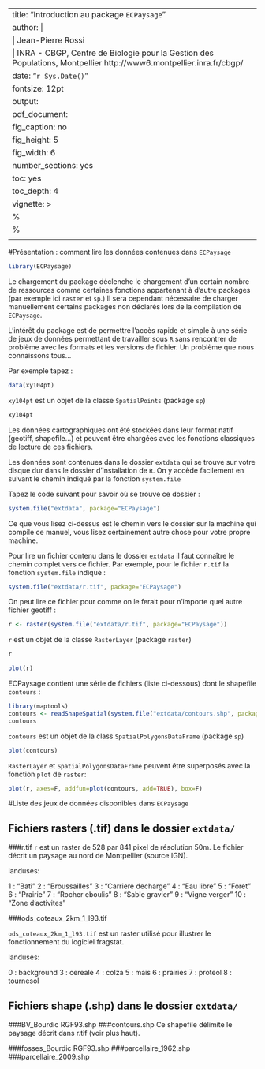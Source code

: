 
---
title: "Introduction au package `ECPaysage`"
author: | 
  | Jean-Pierre Rossi
  | INRA - CBGP, Centre de Biologie pour la Gestion des Populations, Montpellier http://www6.montpellier.inra.fr/cbgp/
date: "`r Sys.Date()`"
fontsize: 12pt
output:
   pdf_document:
     fig_caption: no
     fig_height: 5
     fig_width: 6
     number_sections: yes
     toc: yes
     toc_depth: 4
vignette: >
  %\VignetteIndexEntry{introduction_ecpaysage}
  %\VignetteEngine{knitr::rmarkdown}
  \usepackage[utf8]{inputenc}
---

#Présentation : comment lire les données contenues dans `ECPaysage`





```r
library(ECPaysage)
```

Le chargement du package déclenche le chargement d'un certain nombre de ressources comme certaines fonctions appartenant à d'autre packages (par exemple ici `raster` et `sp`.) Il sera cependant nécessaire de charger manuellement certains packages non déclarés lors de la compilation de `ECPaysage`.

L'intérêt du package est de permettre l'accès rapide et simple à une série de jeux de données permettant de travailler sous `R` sans rencontrer de problème avec les formats et les versions de fichier. Un problème que nous connaissons tous...

Par exemple tapez :

```r
data(xy104pt)
```

`xy104pt` est un objet de la classe `SpatialPoints` (package `sp`) 

```r
xy104pt
```

Les données cartographiques ont été stockées dans leur format natif (geotiff, shapefile...) et peuvent être chargées avec les fonctions classiques de lecture de ces fichiers.

Les données sont contenues dans le dossier `extdata` qui se trouve sur votre disque dur dans le dossier d'installation de `R`. On y accède facilement en suivant le chemin indiqué par la fonction `system.file`

Tapez le code suivant pour savoir où se trouve ce dossier :

```r
system.file("extdata", package="ECPaysage")
```

Ce que vous lisez ci-dessus est le chemin vers le dossier sur la machine qui compile ce manuel, vous lisez certainement autre chose pour votre propre machine.

Pour lire un fichier contenu dans le dossier `extdata` il faut connaître le chemin complet vers ce fichier. Par exemple, pour le fichier `r.tif` la fonction `system.file` indique :

```r
system.file("extdata/r.tif", package="ECPaysage")
```

On peut lire ce fichier pour comme on le ferait pour n'importe quel autre fichier geotiff :

```r
r <- raster(system.file("extdata/r.tif", package="ECPaysage")) 
```

`r` est un objet de la classe `RasterLayer` (package `raster`)

```r
r
```

```r
plot(r)
```

ECPaysage contient une série de fichiers (liste ci-dessous) dont le shapefile `contours` :

```r
library(maptools)
contours <- readShapeSpatial(system.file("extdata/contours.shp", package="ECPaysage"))
contours
```

`contours` est un objet de la class `SpatialPolygonsDataFrame` (package `sp`)
  
```r
plot(contours)
```

`RasterLayer` et `SpatialPolygonsDataFrame` peuvent être superposés avec la fonction `plot`
 de `raster`:
 
```r
plot(r, axes=F, addfun=plot(contours, add=TRUE), box=F) 
```

#Liste des jeux de données disponibles dans `ECPaysage`

## Fichiers rasters (.tif) dans le dossier `extdata/`

###r.tif
`r` est un raster de 528 par 841 pixel de résolution 50m. Le fichier décrit un paysage au nord de Montpellier (source IGN).

landuses:

1 : "Bati"
2 : "Broussailles"
3 : "Carriere decharge"
4 : "Eau libre"
5 : "Foret"
6 : "Prairie"
7 : "Rocher eboulis"
8 : "Sable gravier"
9 : "Vigne verger"
10 : "Zone d'activites"

             

###ods_coteaux_2km_1_l93.tif

`ods_coteaux_2km_1_l93.tif` est un raster utilisé pour illustrer le fonctionnement du logiciel fragstat.

landuses:


0 : background
3 : cereale
4 : colza
5 : mais
6 : prairies
7 : proteol
8 : tournesol


## Fichiers shape (.shp) dans le dossier `extdata/`

###BV_Bourdic RGF93.shp
###contours.shp
Ce shapefile délimite le paysage décrit dans r.tif (voir plus haut).

###fosses_Bourdic RGF93.shp
###parcellaire_1962.shp
###parcellaire_2009.shp



